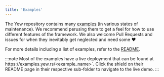 ```yaml
---
title: 'Examples'
---
```


The Yew repository contains many [examples] (in various states of maintenance).
We recommend perusing them to get a feel for how to use different features of the framework.
We also welcome Pull Requests and issues for when they inevitably get neglected and need some ♥️

For more details including a list of examples, refer to the [README].

:::note
Most of the examples have a live deployment that can be found at ht<span>tps://</span>examples.yew.rs/<example_name>`.
Click the shield on their README page in their respective sub-folder to navigate to the live demo.
:::

[examples]: https://github.com/yewstack/yew/tree/master/examples
[readme]: https://github.com/yewstack/yew/tree/master/examples#yew-examples
